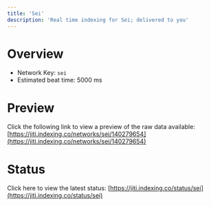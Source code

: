 ```yaml
---
title: 'Sei'
description: 'Real time indexing for Sei; delivered to you'
---
```


# Overview
- Network Key: `sei`
- Estimated beat time: 5000 ms

# Preview
Click the following link to view a preview of the raw data available: [https://jiti.indexing.co/networks/sei/140279654](https://jiti.indexing.co/networks/sei/140279654)

# Status
Click here to view the latest status: [https://jiti.indexing.co/status/sei](https://jiti.indexing.co/status/sei)
